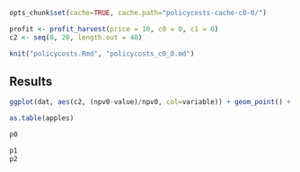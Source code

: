 ```r
opts_chunk$set(cache=TRUE, cache.path="policycosts-cache-c0-0/")
```

```r
profit <- profit_harvest(price = 10, c0 = 0, c1 = 0)
c2 <- seq(0, 20, length.out = 40)
```

```r
knit("policycosts.Rmd", "policycosts_c0_0.md")
```

## Results

```r
ggplot(dat, aes(c2, (npv0-value)/npv0, col=variable)) + geom_point() + geom_line()
````

```r
as.table(apples)
```


``` r
p0
```

```r
p1 
p2
```


